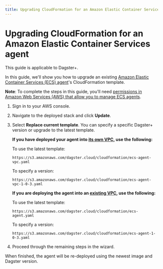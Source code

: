 ```yaml
---
title: Upgrading CloudFormation for an Amazon Elastic Container Services agent | Dagster Docs
---
```


# Upgrading CloudFormation for an Amazon Elastic Container Services agent

<Note>This guide is applicable to Dagster+.</Note>

In this guide, we'll show you how to upgrade an existing [Amazon Elastic Container Services (ECS) agent](/dagster-plus/deployment/agents/amazon-ecs/creating-ecs-agent-new-vpc)'s CloudFormation template.

**Note**: To complete the steps in this guide, you'll need [permissions in Amazon Web Services (AWS) that allow you to manage ECS agents](https://docs.aws.amazon.com/AmazonECS/latest/developerguide/security-iam-awsmanpol.html).

1. Sign in to your AWS console.

2. Navigate to the deployed stack and click **Update**.

3. Select **Replace current template**. You can specify a specific Dagster+ version or upgrade to the latest template.

   **If you have deployed your agent into [its own VPC](/dagster-plus/deployment/agents/amazon-ecs/creating-ecs-agent-new-vpc), use the following:**

   To use the latest template:

       https://s3.amazonaws.com/dagster.cloud/cloudformation/ecs-agent-vpc.yaml

   To specify a version:

       https://s3.amazonaws.com/dagster.cloud/cloudformation/ecs-agent-vpc-1-0-3.yaml

   **If you are deploying the agent into an [existing VPC](/dagster-plus/deployment/agents/amazon-ecs/creating-ecs-agent-existing-vpc), use the following:**

   To use the latest template:

       https://s3.amazonaws.com/dagster.cloud/cloudformation/ecs-agent.yaml

   To specify a version:

       https://s3.amazonaws.com/dagster.cloud/cloudformation/ecs-agent-1-0-3.yaml

4. Proceed through the remaining steps in the wizard.

When finished, the agent will be re-deployed using the newest image and Dagster version.
